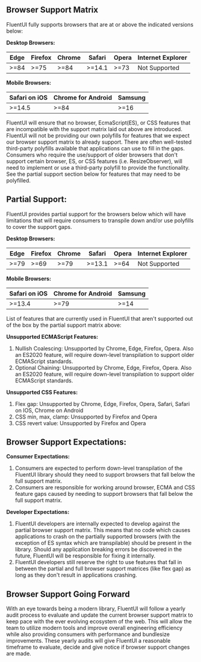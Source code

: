 
<Meta title="Concepts/Developer/Browser Support Matrix" />

## Browser Support Matrix

FluentUI fully supports browsers that are at or above the indicated versions below:

**Desktop Browsers:**

| Edge | Firefox | Chrome | Safari | Opera | Internet Explorer |
| ---- | ------- | ------ | ------ | ----- | ----------------- |
| >=84 | >=75    | >=84   | >=14.1 | >=73  | Not Supported     |

**Mobile Browsers:**

| Safari on iOS | Chrome for Android | Samsung |
| ------------- | ------------------ | ------- |
| >=14.5        | >=84               | >=16    |

FluentUI will ensure that no browser, EcmaScript(ES), or CSS features that are incompatible with the support matrix laid out above are introduced.
FluentUI will not be providing our own polyfills for features that we expect our browser support matrix to already support.
There are often well-tested third-party polyfills available that applications can use to fill in the gaps.
Consumers who require the use/support of older browsers that don't support certain browser, ES, or CSS features (i.e. ResizeObserver),
will need to implement or use a third-party polyfill to provide the functionality. See the partial support section below for features
that may need to be polyfilled.

## Partial Support:

FluentUI provides partial support for the browsers below which will have limitations that will require consumers to transpile down and/or use polyfills to cover the support gaps.

**Desktop Browsers:**

| Edge | Firefox | Chrome | Safari | Opera | Internet Explorer |
| ---- | ------- | ------ | ------ | ----- | ----------------- |
| >=79 | >=69    | >=79   | >=13.1 | >=64  | Not Supported     |

**Mobile Browsers:**

| Safari on iOS | Chrome for Android | Samsung |
| ------------- | ------------------ | ------- |
| >=13.4        | >=79               | >=14    |

List of features that are currently used in FluentUI that aren't supported out of the box by the partial support matrix above:

**Unsupported ECMAScript Features:**

1. Nullish Coalescing: Unsupported by Chrome, Edge, Firefox, Opera. Also an ES2020 feature, will require down-level transpilation to support older ECMAScript standards.
2. Optional Chaining: Unsupported by Chrome, Edge, Firefox, Opera. Also an ES2020 feature, will require down-level transpilation to support older ECMAScript standards.

**Unsupported CSS Features:**

1.  Flex gap: Unsupported by Chrome, Edge, Firefox, Opera, Safari, Safari on IOS, Chrome on Android
2.  CSS min, max, clamp: Unsupported by Firefox and Opera
3.  CSS revert value: Unsupported by Firefox and Opera

## Browser Support Expectations:

**Consumer Expectations:**

1. Consumers are expected to perform down-level transpilation of the FluentUI library should they need to support browsers that fall below the full support matrix.
2. Consumers are responsible for working around browser, ECMA and CSS feature gaps caused by needing to support browsers that fall below the full support matrix.

**Developer Expectations:**

1. FluentUI developers are internally expected to develop against the partial browser support matrix.
   This means that no code which causes applications to crash on the partially supported browsers (with the exception of ES syntax which are transpilable)
   should be present in the library. Should any application breaking errors be discovered in the future, FluentUI will be responsible for fixing it internally.
2. FluentUI developers still reserve the right to use features that fall in between the partial and full browser support matrices (like flex gap) as
   long as they don't result in applications crashing.

## Browser Support Going Forward

With an eye towards being a modern library, FluentUI will follow a yearly audit process to evaluate and update the current browser support matrix to keep pace
with the ever evolving ecosystem of the web. This will allow the team to utilize modern tools and improve overall engineering efficiency while also providing
consumers with performance and bundlesize improvements. These yearly audits will give FluentUI a reasonable timeframe to evaluate, decide and give notice if browser support
changes are made.
